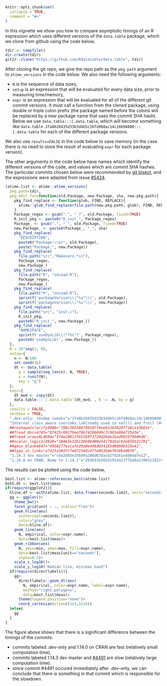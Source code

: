 <!--
%\VignetteEngine{knitr::knitr}
%\VignetteIndexEntry{Comparing git versions of data.table}
-->

```r
knitr::opts_chunk$set(
  collapse = TRUE,
  comment = "#>"
)
```

In this vignette we show you how to compare asymptotic timings of an R
expression which uses different versions of the `data.table` package,
which we clone from github using the code below,

```r
tdir <- tempfile()
dir.create(tdir)
git2r::clone("https://github.com/Rdatatable/data.table", tdir)
```

After cloning the git repo, we give the repo path as the `pkg.path`
argument to `atime_versions` in the code below. We also need the
following arguments:

* `N` is the sequence of data sizes,
* `setup` is an expression that will be evaluated for every data size,
  prior to measuring time/memory,
* `expr` is an expression that will be evaluated for all of the
  different git commit versions. It must call a function from the
  cloned package, using double or triple colon prefix (the package
  named before the colons will be replaced by a new package name that
  uses the commit SHA hash). Below we use `data.table:::[.data.table`,
  which will become something like
  `data.table.3fa8b20435d33b3d4b5c26fd9b0ac14c10b98800:::[.data.table`
  for each of the different package versions.

We also use `results=FALSE` in the code below to save memory (in the
case there is no need to store the result of evaluating `expr` for
each package version). 

The other arguments in the code below have names which identify the
different versions of the code, and values which are commit SHA
hashes. The particular commits chosen below were recommended by [git
bisect](https://git-scm.com/docs/git-bisect), and the expressions were
adapted from issue
[#5424](https://github.com/Rdatatable/data.table/pull/5424).

```r
(atime.list <- atime::atime_versions(
  pkg.path=tdir,
  pkg.edit.fun=function(old.Package, new.Package, sha, new.pkg.path){
    pkg_find_replace <- function(glob, FIND, REPLACE){
      atime::glob_find_replace(file.path(new.pkg.path, glob), FIND, REPLACE)
    }
    Package_regex <- gsub(".", "_?", old.Package, fixed=TRUE)
    R_init_pkg <- paste0("R_init_", Package_regex)
    Package_ <- gsub(".", "_", old.Package, fixed=TRUE)
    new.Package_ <- paste0(Package_, "_", sha)
    pkg_find_replace(
      "DESCRIPTION", 
      paste0("Package:\\s+", old.Package),
      paste("Package:", new.Package))
    pkg_find_replace(
      file.path("src","Makevars.*in"),
      Package_regex,
      new.Package_)
    pkg_find_replace(
      file.path("R", "onLoad.R"),
      Package_regex,
      new.Package_)
    pkg_find_replace(
      file.path("R", "onLoad.R"),
      sprintf('packageVersion\\("%s"\\)', old.Package),
      sprintf('packageVersion\\("%s"\\)', new.Package))
    pkg_find_replace(
      file.path("src", "init.c"),
      R_init_pkg,
      paste0("R_init_", new.Package_))
    pkg_find_replace(
      "NAMESPACE",
      sprintf('useDynLib\\("?%s"?', Package_regex),
      paste0('useDynLib(', new.Package_))
  },
  N = 10^seq(3, 8),
  setup={
    n <- N/100
    set.seed(1L)
    dt <- data.table(
      g = sample(seq_len(n), N, TRUE),
      x = runif(N),
      key = "g")
  },
  expr={
    dt_mod <- copy(dt)
    data.table:::`[.data.table`(dt_mod, , N := .N, by = g)
  },
  results = FALSE,
  verbose = TRUE,
  ".dev-only: revdep tweaks"="3fa8b20435d33b3d4b5c26fd9b0ac14c10b98800",
  "Internal class aware coerceAs.\nAlready used in nafill and froll (#4491)"="85adf09e3463838d547977ae9bc75e3b37f9cbaf",
  ##reshape2clarify4908="788c585586798107f9eeb3263928f718ca1db81e",
  ##fread_docs4745="8f425c69279eef8b743bb049c7c983e0b6f3543e",
  ##fread_nrows0L4694="374e20813f652b9f1729d26da1bad902979b06d6",
  ##scalar_logical4928="10463e32613bb9b400e54179d2ac92e655b22701",
  ##gmin_blank4847="45b8277e1cafe29a0e446d034185d6090b525e41",
  ##typo_in_link="a7325a38d7cfe072164c477e053bdefb18bdd8f8",
  "1.14.3 dev master"="c4a2085e35689a108d67dacb2f8261e4964d7e12",
  "1.14.0 on CRAN. Bump to 1.14.1"="263b53e50241914a22f7ba6a139b52162c9d7927"))
```

The results can be plotted using the code below,

```r
best.list <- atime::references_best(atime.list)
both.dt <- best.list$meas
if(require(ggplot2)){
  hline.df <- with(atime.list, data.frame(seconds.limit, unit="seconds"))
  gg <- ggplot()+
    theme_bw()+
    facet_grid(unit ~ ., scales="free")+
    geom_hline(aes(
      yintercept=seconds.limit),
      color="grey",
      data=hline.df)+
    geom_line(aes(
      N, empirical, color=expr.name),
      data=best.list$meas)+
    geom_ribbon(aes(
      N, ymin=min, ymax=max, fill=expr.name),
      data=best.list$meas[unit=="seconds"],
      alpha=0.5)+
    scale_x_log10()+
    scale_y_log10("median line, min/max band")
  if(require(directlabels)){
    gg+
      directlabels::geom_dl(aes(
        N, empirical, color=expr.name, label=expr.name),
        method="right.polygons",
        data=best.list$meas)+
      theme(legend.position="none")+
      coord_cartesian(xlim=c(1e3,1e10))
  }else{
    gg
  }
}
```

The figure above shows that there is a significant difference between
the timings of the commits. 

* commits labeled .dev-only and 1.14.0 on CRAN are fast (relatively
  small computation time),
* commits labeled 1.14.3 dev master and
  [#4491](https://github.com/Rdatatable/data.table/pull/4491) are slow
  (relatively large computation time).
* since commit #4491 occured immediately after .dev-only, we can
  conclude that there is something in that commit which is responsible
  for the slowdown.
